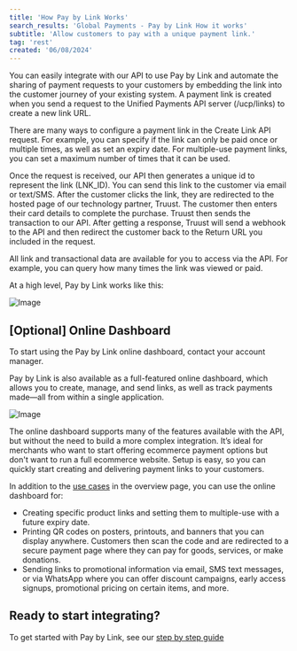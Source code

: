```yaml
---
title: 'How Pay by Link Works'
search_results: 'Global Payments - Pay by Link How it works'
subtitle: 'Allow customers to pay with a unique payment link.'
tag: 'rest'
created: '06/08/2024'
---
```

You can easily integrate with our API to use Pay by Link and automate the sharing of payment requests to your customers by embedding the link into the customer journey of your existing system. A payment link is created when you send a request to the Unified Payments API server (/ucp/links) to create a new link URL. 

There are many ways to configure a payment link in the Create Link API request. For example, you can specify if the link can only be paid once or multiple times, as well as set an expiry date. For multiple-use payment links, you can set a maximum number of times that it can be used.

Once the request is received, our API then generates a unique id to represent the link (LNK_ID). You can send this link to the customer via email or text/SMS. After the customer clicks the link, they are redirected to the hosted page of our technology partner, Truust. The customer then enters their card details to complete the purchase. Truust then sends the transaction to our API. After getting a response, Truust will send a webhook to the API and then redirect the customer back to the Return URL you included in the request. 

All link and transactional data are available for you to access via the API. For example, you can query how many times the link was viewed or paid.

At a high level, Pay by Link works like this:

![Image](/sites/default/files/2023-11/PaybyLink-flow.png)

## [Optional] Online Dashboard
<Infobox>
To start using the Pay by Link online dashboard, contact your account manager.
</Infobox>

Pay by Link is also available as a full-featured online dashboard, which allows you to create, manage, and send links, as well as track payments made—all from within a single application.

![Image](/sites/default/files/2024-05/PayByLink-Dashboard_cropped.png)

The online dashboard supports many of the features available with the API, but without the need to build a more complex integration. It’s ideal for merchants who want to start offering ecommerce payment options but don't want to run a full ecommerce website. Setup is easy, so you can quickly start creating and delivering payment links to your customers.

In addition to the [use cases](/docs/payments/online/pay-by-link-overview) in the overview page, you can use the online dashboard for: 

* Creating specific product links and setting them to multiple-use with a future expiry date. 
* Printing QR codes on posters, printouts, and banners that you can display anywhere. Customers then scan the code and are redirected to a secure payment page where they can pay for goods, services, or make donations.
* Sending links to promotional information via email, SMS text messages, or via WhatsApp where you can offer discount campaigns, early access signups, promotional pricing on certain items, and more.

## Ready to start integrating?
To get started with Pay by Link, see our [step by step guide](/docs/payments/online/pay-by-link-guide)
